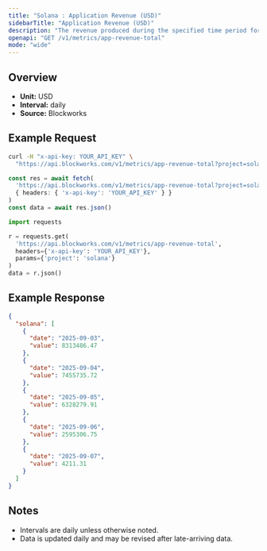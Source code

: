 ```yaml
---
title: "Solana : Application Revenue (USD)"
sidebarTitle: "Application Revenue (USD)"
description: "The revenue produced during the specified time period for given blockchain."
openapi: "GET /v1/metrics/app-revenue-total"
mode: "wide"
---
```


## Overview

- **Unit:** USD
- **Interval:** daily
- **Source:** Blockworks

## Example Request

<CodeGroup>

```bash cURL
curl -H "x-api-key: YOUR_API_KEY" \
  "https://api.blockworks.com/v1/metrics/app-revenue-total?project=solana"
```

```typescript TypeScript
const res = await fetch(
  'https://api.blockworks.com/v1/metrics/app-revenue-total?project=solana',
  { headers: { 'x-api-key': 'YOUR_API_KEY' } }
)
const data = await res.json()
```

```python Python
import requests

r = requests.get(
  'https://api.blockworks.com/v1/metrics/app-revenue-total',
  headers={'x-api-key': 'YOUR_API_KEY'},
  params={'project': 'solana'}
)
data = r.json()
```

</CodeGroup>

## Example Response

```json
{
  "solana": [
    {
      "date": "2025-09-03",
      "value": 8313486.47
    },
    {
      "date": "2025-09-04",
      "value": 7455735.72
    },
    {
      "date": "2025-09-05",
      "value": 6328279.91
    },
    {
      "date": "2025-09-06",
      "value": 2595306.75
    },
    {
      "date": "2025-09-07",
      "value": 4211.31
    }
  ]
}
```

## Notes
- Intervals are daily unless otherwise noted.
- Data is updated daily and may be revised after late-arriving data.
